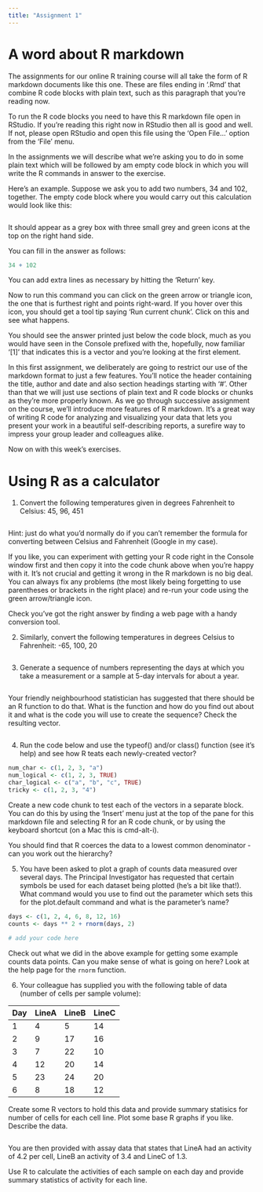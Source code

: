 ```yaml
---
title: "Assignment 1"
---
```


# A word about R markdown

The assignments for our online R training course will all take the form of R
markdown documents like this one. These are files ending in '.Rmd' that combine
R code blocks with plain text, such as this paragraph that you're reading now.

To run the R code blocks you need to have this R markdown file open in RStudio.
If you're reading this right now in RStudio then all is good and well. If not,
please open RStudio and open this file using the 'Open File...' option from the
'File' menu.

In the assignments we will describe what we're asking you to do in some plain
text which will be followed by am empty code block in which you will write the
R commands in answer to the exercise.

Here's an example. Suppose we ask you to add two numbers, 34 and 102, together.
The empty code block where you would carry out this calculation would look like
this:

```r

```

It should appear as a grey box with three small grey and green icons at the top
on the right hand side.

You can fill in the answer as follows:

```r
34 + 102
```

You can add extra lines as necessary by hitting the 'Return' key.

Now to run this command you can click on the green arrow or triangle icon, the
one that is furthest right and points right-ward. If you hover over this icon,
you should get a tool tip saying 'Run current chunk'. Click on this and see what
happens.

You should see the answer printed just below the code block, much as you would
have seen in the Console prefixed with the, hopefully, now familiar '[1]' that
indicates this is a vector and you're looking at the first element.

In this first assignment, we deliberately are going to restrict our use of the
markdown format to just a few features. You'll notice the header containing the
title, author and date and also section headings starting with '#'. Other than
that we will just use sections of plain text and R code blocks or chunks as
they're more properly known. As we go through successive assignment on the
course, we'll introduce more features of R markdown. It's a great way of writing
R code for analyzing and visualizing your data that lets you present your
work in a beautiful self-describing reports, a surefire way to impress your
group leader and colleagues alike.

Now on with this week's exercises.

# Using R as a calculator

1. Convert the following temperatures given in degrees Fahrenheit to Celsius:
45, 96, 451

```r

```

Hint: just do what you'd normally do if you can't remember the formula for
converting between Celsius and Fahrenheit (Google in my case).

If you like, you can experiment with getting your R code right in the Console
window first and then copy it into the code chunk above when you're happy with
it. It's not crucial and getting it wrong in the R markdown is no big deal.
You can always fix any problems (the most likely being forgetting to use
parentheses or brackets in the right place) and re-run your code using the
green arrow/triangle icon.

Check you've got the right answer by finding a web page with a handy
conversion tool.

2. Similarly, convert the following temperatures in degrees Celsius to
Fahrenheit: -65, 100, 20

```r

```


3. Generate a sequence of numbers representing the days at which you take a
measurement or a sample at 5-day intervals for about a year.

```r

```

Your friendly neighbourhood statistician has suggested that there should be an R
function to do that. What is the function and how do you find out about it and
what is the code you will use to create the sequence? Check the resulting vector.

```r

```

4. Run the code below and use the typeof() and/or class() function (see it's
help) and see how R teats each newly-created vector?

```r
num_char <- c(1, 2, 3, "a")
num_logical <- c(1, 2, 3, TRUE)
char_logical <- c("a", "b", "c", TRUE)
tricky <- c(1, 2, 3, "4")
```

Create a new code chunk to test each of the vectors in a separate block. You
can do this by using the 'Insert' menu just at the top of the pane for this
markdown file and selecting R for an R code chunk, or by using the keyboard
shortcut (on a Mac this is cmd-alt-i).

You should find that R coerces the data to a lowest common denominator - can you
work out the hierarchy?

5. You have been asked to plot a graph of counts data measured over several
days. The Principal Investigator has requested that certain symbols be used for
each dataset being plotted (he's a bit like that!). What command would you use
to find out the parameter which sets this for the plot.default command and what
is the parameter's name?

```r
days <- c(1, 2, 4, 6, 8, 12, 16)
counts <- days ** 2 + rnorm(days, 2)

# add your code here

```

Check out what we did in the above example for getting some example counts
data points. Can you make sense of what is going on here? Look at the help
page for the `rnorm` function.

6) Your colleague has supplied you with the following table of data (number of
cells per sample volume):

| Day | LineA | LineB | LineC |
| --- | ----- | ----- | ----- |
|  1  |    4  |    5  |   14  |
|  2  |    9  |   17  |   16  |
|  3  |    7  |   22  |   10  |
|  4  |   12  |   20  |   14  |
|  5  |   23  |   24  |   20  |
|  6  |    8  |   18  |   12  |

Create some R vectors to hold this data and provide summary statisics for number
of cells for each cell line. Plot some base R graphs if you like. Describe the
data.

```r

```

You are then provided with assay data that states that LineA had an activity of
4.2 per cell, LineB an activity of 3.4 and LineC of 1.3.

Use R to calculate the activities of each sample on each day and provide summary
statistics of activity for each line.

```r

```
